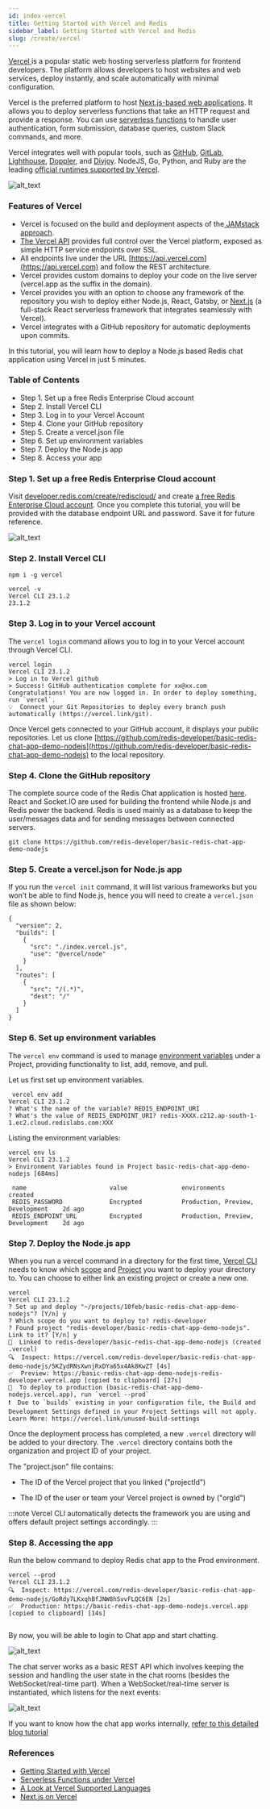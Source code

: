 ```yaml
---
id: index-vercel
title: Getting Started with Vercel and Redis
sidebar_label: Getting Started with Vercel and Redis
slug: /create/vercel
---
```



[Vercel ](https://vercel.com/)is a popular static web hosting serverless platform for frontend developers. The platform allows developers to host websites and web services, deploy instantly, and scale automatically with minimal configuration.

Vercel is the preferred platform to host [Next.js-based web applications](https://vercel.com/docs/concepts/next.js/overview). It allows you to deploy serverless functions that take an HTTP request and provide a response. You can use [serverless functions](https://vercel.com/docs/concepts/functions/serverless-functions) to handle user authentication, form submission, database queries, custom Slack commands, and more.

Vercel integrates well with popular tools, such as [GitHub](https://vercel.com/docs/concepts/git/vercel-for-github), [GitLab](https://vercel.com/docs/concepts/git/vercel-for-gitlab), [Lighthouse](https://vercel.com/integrations/lighthouse), [Doppler](https://vercel.com/integrations/doppler), and [Divjoy](https://divjoy.com/). NodeJS, Go, Python, and Ruby are the leading [official runtimes supported by Vercel](https://vercel.com/docs/runtimes).


![alt_text](images/vercel1.png "image_tooltip")


### Features of Vercel



* Vercel is focused on the build and deployment aspects of the[ JAMstack approach](https://jamstack.org/what-is-jamstack/).
* [The Vercel API](https://vercel.com/docs/rest-api) provides full control over the Vercel platform, exposed as simple HTTP service endpoints over SSL. 
* All endpoints live under the URL [https://api.vercel.com](https://api.vercel.com) and follow the REST architecture.
* Vercel provides custom domains to deploy your code on the live server (vercel.app as the suffix in the domain). 
* Vercel provides you with an option to choose any framework of the repository you wish to deploy either Node.js, React, Gatsby, or [Next.js](https://nextjs.org/) (a full-stack React serverless framework that integrates seamlessly with Vercel).
* Vercel integrates with a GitHub repository for automatic deployments upon commits. 

In this tutorial, you will learn how to deploy a Node.js based Redis chat application using Vercel in just 5 minutes.


### Table of Contents



* Step 1. Set up a free Redis Enterprise Cloud account
* Step 2. Install Vercel CLI
* Step 3. Log in to your Vercel Account
* Step 4. Clone your GitHub repository
* Step 5. Create a vercel.json file
* Step 6. Set up environment variables
* Step 7. Deploy the Node.js app
* Step 8. Access your app

### Step 1. Set up a free Redis Enterprise Cloud account

Visit [developer.redis.com/create/rediscloud/](https://developer.redis.com/create/rediscloud/) and create [a free Redis Enterprise Cloud account](https://redis.com/try-free/). Once you complete this tutorial, you will be provided with the database endpoint URL and password. Save it for future reference.





![alt_text](images/vercel2.png "image_tooltip")


### Step 2. Install Vercel CLI 


```
npm i -g vercel

vercel -v     
Vercel CLI 23.1.2
23.1.2

```

### Step 3. Log in to your Vercel account

The ```vercel login``` command allows you to log in to your Vercel account through Vercel CLI.


```
vercel login
Vercel CLI 23.1.2
> Log in to Vercel github
> Success! GitHub authentication complete for xx@xx.com
Congratulations! You are now logged in. In order to deploy something, run `vercel`.
💡  Connect your Git Repositories to deploy every branch push automatically (https://vercel.link/git).
```


Once Vercel gets connected to your GitHub account, it displays your public repositories. Let us clone [https://github.com/redis-developer/basic-redis-chat-app-demo-nodejs](https://github.com/redis-developer/basic-redis-chat-app-demo-nodejs) to the local repository.

### Step 4. Clone the GitHub repository

The complete source code of the Redis Chat application is hosted [here](https://github.com/redis-developer/basic-redis-chat-app-demo-nodejs). React and Socket.IO are used for building the frontend while Node.js and Redis power the backend. Redis is used mainly as a database to keep the user/messages data and for sending messages between connected servers.

```
git clone https://github.com/redis-developer/basic-redis-chat-app-demo-nodejs
```


### Step 5. Create a vercel.json for Node.js app

If you run the ```vercel init``` command, it will list various frameworks but you won’t be able to find Node.js, hence you will need to create a ```vercel.json``` file as shown below:


```
{
  "version": 2,
  "builds": [
    {
      "src": "./index.vercel.js",
      "use": "@vercel/node"
    }
  ],
  "routes": [
    {
      "src": "/(.*)",
      "dest": "/"
    }
  ]
}

```


### Step 6. Set up environment variables

The ```vercel env``` command is used to manage [environment variables](https://vercel.com/docs/concepts/projects/environment-variables) under a Project, providing functionality to list, add, remove, and pull.

Let us first set up environment variables.


```
 vercel env add
Vercel CLI 23.1.2
? What's the name of the variable? REDIS_ENDPOINT_URI
? What's the value of REDIS_ENDPOINT_URI? redis-XXXX.c212.ap-south-1-1.ec2.cloud.redislabs.com:XXX

```


Listing the environment variables:


```
vercel env ls
Vercel CLI 23.1.2
> Environment Variables found in Project basic-redis-chat-app-demo-nodejs [684ms]

 name                       value               environments                        created
 REDIS_PASSWORD             Encrypted           Production, Preview, Development    2d ago
 REDIS_ENDPOINT_URL         Encrypted           Production, Preview, Development    2d ago

```


### Step 7. Deploy the Node.js app

When you run a vercel command in a directory for the first time, [Vercel CLI](https://vercel.com/cli) needs to know which [scope](https://vercel.com/docs/cli#options/global-options/scope) and [Project](https://vercel.com/docs/concepts/projects/overview) you want to deploy your directory to. You can choose to either link an existing project or create a new one.


```
vercel  
Vercel CLI 23.1.2
? Set up and deploy "~/projects/10feb/basic-redis-chat-app-demo-nodejs"? [Y/n] y
? Which scope do you want to deploy to? redis-developer
? Found project "redis-developer/basic-redis-chat-app-demo-nodejs". Link to it? [Y/n] y
🔗  Linked to redis-developer/basic-redis-chat-app-demo-nodejs (created .vercel)
🔍  Inspect: https://vercel.com/redis-developer/basic-redis-chat-app-demo-nodejs/5KZydRNsXwnjRxDYa65x4Ak8KwZT [4s]
✅  Preview: https://basic-redis-chat-app-demo-nodejs-redis-developer.vercel.app [copied to clipboard] [27s]
📝  To deploy to production (basic-redis-chat-app-demo-nodejs.vercel.app), run `vercel --prod`
❗️  Due to `builds` existing in your configuration file, the Build and Development Settings defined in your Project Settings will not apply. Learn More: https://vercel.link/unused-build-settings

```


Once the deployment process has completed, a new `.vercel` directory will be added to your directory. The `.vercel` directory contains both the organization and project ID of your project. 

The "project.json" file contains:

- The ID of the Vercel project that you linked ("projectId")

- The ID of the user or team your Vercel project is owned by ("orgId")




:::note
Vercel CLI automatically detects the framework you are using and offers default project settings accordingly.
:::

### Step 8. Accessing the app 

Run the below command to deploy Redis chat app to the Prod environment.
```
vercel --prod
Vercel CLI 23.1.2
🔍  Inspect: https://vercel.com/redis-developer/basic-redis-chat-app-demo-nodejs/GoRdy7LKxqhBfJNW8hSvvFLQC6EN [2s]
✅  Production: https://basic-redis-chat-app-demo-nodejs.vercel.app [copied to clipboard] [14s]


```

By now, you will be able to login to Chat app and start chatting.

![alt_text](images/vercel13.png "image_tooltip")

The chat server works as a basic REST API which involves keeping the session and handling the user state in the chat rooms (besides the WebSocket/real-time part). When a WebSocket/real-time server is instantiated, which listens for the next events:

![alt_text](images/vercel3.png "image_tooltip")

If you want to know how the chat app works internally, [refer to this detailed blog tutorial](/howtos/chatapp#how-it-works)

### References



* [Getting Started with Vercel](https://vercel.com/docs/get-started)
* [Serverless Functions under Vercel](https://vercel.com/docs/concepts/functions/serverless-functions)
* [A Look at Vercel Supported Languages](https://vercel.com/docs/concepts/functions/supported-languages) 
* [Next.js on Vercel](https://vercel.com/docs/concepts/next.js/overview)
